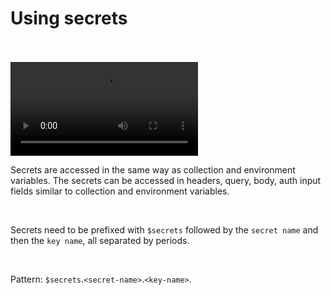 # Using secrets

<br />
<br />

<video controls className="mt-10">
  <source
    src="/screenrecordings/vault/accessing-secrets.mp4"
    type="video/mp4"
  />
  Your browser does not support the video tag.
</video>

<br />

Secrets are accessed in the same way as collection and environment variables. The secrets can be accessed in headers, query, body, auth input fields similar to collection and environment variables.

<br />

Secrets need to be prefixed with `$secrets` followed by the `secret name` and then the `key name`, all separated by periods.

<br />

Pattern: `$secrets`.`<secret-name>`.`<key-name>`.
